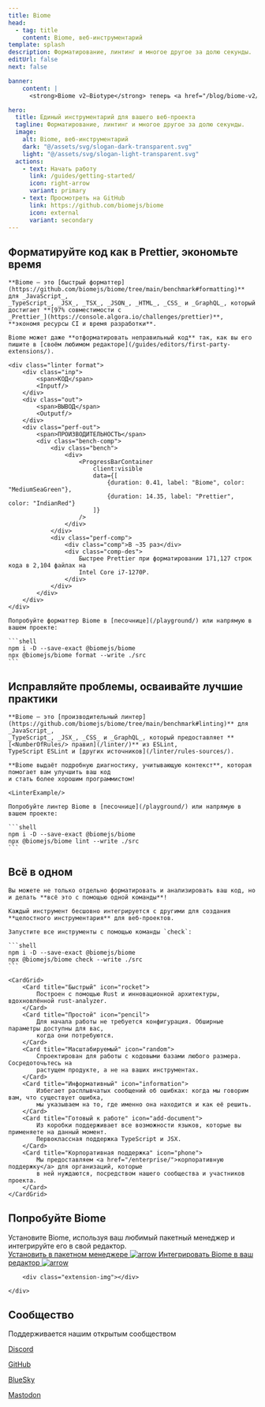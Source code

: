 ```yaml
---
title: Biome
head:
  - tag: title
    content: Biome, веб-инструментарий
template: splash
description: Форматирование, линтинг и многое другое за долю секунды.
editUrl: false
next: false

banner:
    content: |
      <strong>Biome v2—Biotype</strong> теперь <a href="/blog/biome-v2/">доступен</a> 🚀.

hero:
  title: Единый инструментарий для вашего веб-проекта
  tagline: Форматирование, линтинг и многое другое за долю секунды.
  image:
    alt: Biome, веб-инструментарий
    dark: "@/assets/svg/slogan-dark-transparent.svg"
    light: "@/assets/svg/slogan-light-transparent.svg"
  actions:
    - text: Начать работу
      link: /guides/getting-started/
      icon: right-arrow
      variant: primary
    - text: Просмотреть на GitHub
      link: https://github.com/biomejs/biome
      icon: external
      variant: secondary
---
```



<div class="gradient"></div>

<div class="hero-code">
    <h2 class="head">Форматируйте код как в Prettier, экономьте время</h2>

    **Biome — это [быстрый форматтер](https://github.com/biomejs/biome/tree/main/benchmark#formatting)** для _JavaScript_,
    _TypeScript_, _JSX_, _TSX_, _JSON_, _HTML_, _CSS_ и _GraphQL_, который достигает **[97% совместимости с
    _Prettier_](https://console.algora.io/challenges/prettier)**, **экономя ресурсы CI и время разработки**.

    Biome может даже **отформатировать неправильный код** так, как вы его пишите в [своём любимом редакторе](/guides/editors/first-party-extensions/).

    <div class="linter format">
        <div class="inp">
            <span>КОД</span>
            <Inputf/>
        </div>
        <div class="out">
            <span>ВЫВОД</span>
            <Outputf/>
        </div>
        <div class="perf-out">
            <span>ПРОИЗВОДИТЕЛЬНОСТЬ</span>
            <div class="bench-comp">
                <div class="bench">
                    <div>
                        <ProgressBarContainer
                            client:visible
                            data={[
                                {duration: 0.41, label: "Biome", color: "MediumSeaGreen"},
                                {duration: 14.35, label: "Prettier", color: "IndianRed"}
                            ]}
                        />
                    </div>
                </div>
                <div class="perf-comp">
                    <div class="comp">В ~35 раз</div>
                    <div class="comp-des">
                        Быстрее Prettier при форматировании 171,127 строк кода в 2,104 файлах на
                        Intel Core i7-1270P.
                    </div>
                </div>
            </div>
        </div>
    </div>

    Попробуйте форматтер Biome в [песочнице](/playground/) или напрямую в вашем проекте:

    ```shell
    npm i -D --save-exact @biomejs/biome
    npx @biomejs/biome format --write ./src
    ```
</div>


<div class="hero-code">
    <h2 class="head">Исправляйте проблемы, осваивайте лучшие практики</h2>

    **Biome — это [производительный линтер](https://github.com/biomejs/biome/tree/main/benchmark#linting)** для _JavaScript_,
    _TypeScript_, _JSX_, _CSS_ и _GraphQL_, который предоставляет **[<NumberOfRules/> правил](/linter/)** из ESLint,
    TypeScript ESLint и [других источников](/linter/rules-sources/).

    **Biome выдаёт подробную диагностику, учитывающую контекст**, которая помогает вам улучшить ваш код
    и стать более хорошим программистом!

    <LinterExample/>

    Попробуйте линтер Biome в [песочнице](/playground/) или напрямую в вашем проекте:

    ```shell
    npm i -D --save-exact @biomejs/biome
    npx @biomejs/biome lint --write ./src
    ```

</div>


<div class="hero-code">
    <h2 class="head">Всё в одном</h2>

    Вы можете не только отдельно форматировать и анализировать ваш код, но и делать **всё это с помощью одной команды**!

    Каждый инструмент бесшовно интегрируется с другими для создания **целостного инструментария** для веб-проектов.

    Запустите все инструменты с помощью команды `check`:

    ```shell
    npm i -D --save-exact @biomejs/biome
    npx @biomejs/biome check --write ./src
    ```

</div>



<div class="card-cnt">

    <CardGrid>
        <Card title="Быстрый" icon="rocket">
            Построен с помощью Rust и инновационной архитектуры, вдохновлённой rust-analyzer.
        </Card>
        <Card title="Простой" icon="pencil">
            Для начала работы не требуется конфигурация. Обширные параметры доступны для вас,
            когда они потребуются.
        </Card>
        <Card title="Масштабируемый" icon="random">
            Спроектирован для работы с кодовыми базами любого размера. Сосредоточьтесь на
            растущем продукте, а не на ваших инструментах.
        </Card>
        <Card title="Информативный" icon="information">
            Избегает расплывчатых сообщений об ошибках: когда мы говорим вам, что существует ошибка,
            мы указываем на то, где именно она находится и как её решить.
        </Card>
        <Card title="Готовый к работе" icon="add-document">
            Из коробки поддерживает все возможности языков, которые вы применяете на данный момент. 
            Первоклассная поддержка TypeScript и JSX.
        </Card>
        <Card title="Корпоративная поддержка" icon="phone">
            Мы предоставляем <a href="/enterprise/">корпоративную поддержку</a> для организаций, которые
            в ней нуждаются, посредством нашего сообщества и участников проекта.
        </Card>
    </CardGrid>
</div>
<div class="installation-body">
    <div class="installation">
        <div class="installation-left">
            <h2 class="head">Попробуйте Biome</h2>
            <div class="installation-description">
                Установите Biome, используя ваш любимый пакетный менеджер и интегрируйте его в свой редактор.
            </div>
            <a class="installation-biome" href="/guides/getting-started/#installation">
                Установить в пакетном менеджере
                <Image src={arrow} alt="arrow"/>
            </a>
            <a
                href="/guides/editors/first-party-extensions/"
                class="installation-extension"
            >
                Интегрировать Biome в ваш редактор
                <Image src={arrow} alt="arrow"/>
            </a>
        </div>

        <div class="extension-img"></div>

    </div>
</div>

<AwardBanner/>

<div class="community">
    <div class="community-grid"></div>
    <h2 class="head">Сообщество</h2>
    <div class="community-connect">
        <div class="community-description">
            Поддерживается нашим открытым сообществом
        </div>
        <div class="community-links">
            <a href="https://biomejs.dev/chat" class="discord">
                <Icon name="discord"/>
                <p>Discord</p>
            </a>
            <a href="https://github.com/biomejs/biome" class="github">
                <Icon name="github"/>
                <p>GitHub</p>
            </a>
            <a href="https://bsky.app/profile/biomejs.dev" class="blueSky">
                <Icon name="blueSky" />
                <p>BlueSky</p>
            </a>
            <a href="https://fosstodon.org/@biomejs" class="mastodon">
                <Icon name="mastodon"/>
                <p>Mastodon</p>
            </a>
        </div>
    </div>
    <div class="connect">
        <Community/>
    </div>
</div>

<Sponsors title="Спонсоры"/>

<Netlify/>
